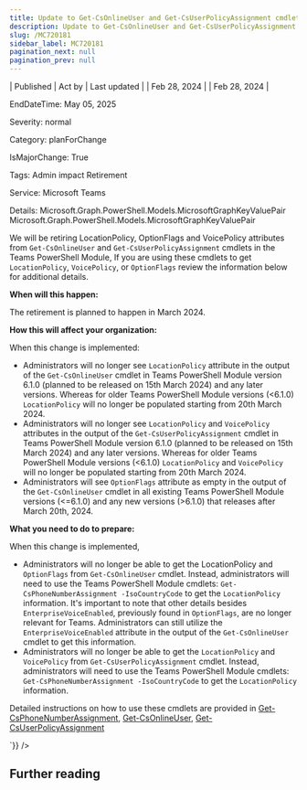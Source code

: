 ```yaml
---
title: Update to Get-CsOnlineUser and Get-CsUserPolicyAssignment cmdlet in the Teams PowerShell Module
description: Update to Get-CsOnlineUser and Get-CsUserPolicyAssignment cmdlet in the Teams PowerShell Module
slug: /MC720181
sidebar_label: MC720181
pagination_next: null
pagination_prev: null
---
```



| Published | Act by | Last updated |
| Feb 28, 2024 |  | Feb 28, 2024 |

EndDateTime: May 05, 2025

Severity: normal

Category: planForChange

IsMajorChange: True

Tags: Admin impact Retirement

Service: Microsoft Teams

Details: Microsoft.Graph.PowerShell.Models.MicrosoftGraphKeyValuePair Microsoft.Graph.PowerShell.Models.MicrosoftGraphKeyValuePair

<div dangerouslySetInnerHTML={{__html:`
<p>﻿We will be retiring&nbsp;LocationPolicy, OptionFlags and VoicePolicy attributes from <code>Get-CsOnlineUser</code> and <code>Get-CsUserPolicyAssignment</code> cmdlets in the Teams PowerShell Module, If you are using these cmdlets to get <code>LocationPolicy</code>, <code>VoicePolicy</code>, or <code>OptionFlags</code> review the information below for additional details.</p><p>
</p><p><b>When will this happen:</b>
</p><p>The retirement is planned to happen in March 2024. </p><p><b>How this will affect your organization:</b></p><p>When this change is implemented:
</p><ul><li>Administrators will no longer see <code>LocationPolicy</code> attribute in the output of the <code>Get-CsOnlineUser</code> cmdlet in Teams PowerShell Module version 6.1.0 (planned to be released on 15th March 2024) and any later versions. Whereas for older Teams PowerShell Module versions (&lt;6.1.0) <code>LocationPolicy</code> will no longer be populated starting from 20th March 2024.
</li><li>Administrators will no longer see <code>LocationPolicy</code> and <code>VoicePolicy</code> attributes in the output of the <code>Get-CsUserPolicyAssignment</code> cmdlet in Teams PowerShell Module version 6.1.0 (planned to be released on 15th March 2024) and any later versions. Whereas for older Teams PowerShell Module versions (&lt;6.1.0) <code>LocationPolicy</code> and <code>VoicePolicy</code> will no longer be populated starting from 20th March 2024.
</li><li>Administrators will see <code>OptionFlags</code> attribute as empty in the output of the <code>Get-CsOnlineUser</code> cmdlet in all existing Teams PowerShell Module versions (&lt;=6.1.0) and any new versions (&gt;6.1.0) that releases after March 20th, 2024.</li></ul><p><b>What you need to do to prepare:</b>
</p><p>When this change is implemented,
</p><ul><li>Administrators will no longer be able to get the LocationPolicy and <code>OptionFlags</code> from <code>Get-CsOnlineUser</code> cmdlet. Instead, administrators will need to use the Teams PowerShell Module cmdlets: <code>Get-CsPhoneNumberAssignment -IsoCountryCode</code> to get the <code>LocationPolicy</code> information. It's important to note that other details besides <code>EnterpriseVoiceEnabled</code>, previously found in <code>OptionFlags</code>, are no longer relevant for Teams. Administrators can still utilize the <code>EnterpriseVoiceEnabled</code> attribute in the output of the <code>Get-CsOnlineUser</code> cmdlet to get this information.
</li><li>Administrators will no longer be able to get the <code>LocationPolicy</code> and <code>VoicePolicy</code> from <code>Get-CsUserPolicyAssignment</code> cmdlet. Instead, administrators will need to use the Teams PowerShell Module cmdlets: <code>Get-CsPhoneNumberAssignment -IsoCountryCode</code> to get the <code>LocationPolicy</code> information.
</li></ul><p>Detailed instructions on how to use these cmdlets are provided in <a href="https://learn.microsoft.com/powershell/module/teams/get-csphonenumberassignment" target="_blank">Get-CsPhoneNumberAssignment</a>,&nbsp;<a href="https://learn.microsoft.com/powershell/module/skype/get-csonlineuser" target="_blank" style="">Get-CsOnlineUser</a>,&nbsp;<a href="https://learn.microsoft.com/powershell/module/teams/get-csuserpolicyassignment" target="_blank" style="">Get-CsUserPolicyAssignment</a></p><p>
</p>
`}} />

## Further reading
